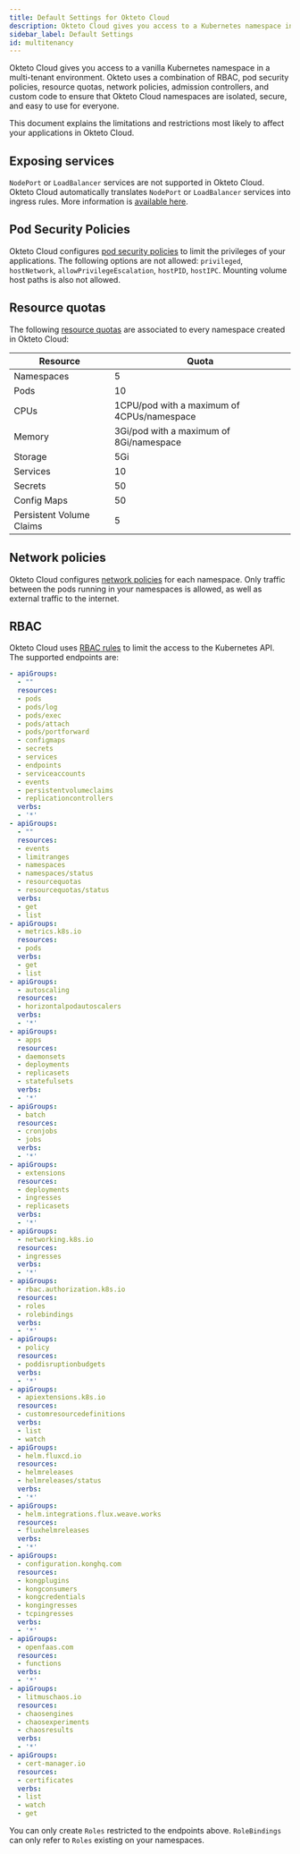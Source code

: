 ```yaml
---
title: Default Settings for Okteto Cloud
description: Okteto Cloud gives you access to a Kubernetes namespace in a multi-tenant environment
sidebar_label: Default Settings
id: multitenancy
---
```


Okteto Cloud gives you access to a vanilla Kubernetes namespace in a multi-tenant environment. Okteto uses a combination of RBAC, pod security policies, resource quotas, network policies, admission controllers, and custom code to ensure that Okteto Cloud namespaces are isolated, secure, and easy to use for everyone.

This document explains the limitations and restrictions most likely to affect your applications in Okteto Cloud.

## Exposing services

`NodePort` or `LoadBalancer` services are not supported in Okteto Cloud. Okteto Cloud automatically translates `NodePort` or `LoadBalancer` services into ingress rules. More information is [available here](/docs/cloud/ssl/).

## Pod Security Policies

Okteto Cloud configures [pod security policies](https://kubernetes.io/docs/concepts/policy/pod-security-policy/) to limit the privileges of your applications. The following options are not allowed: `privileged`, `hostNetwork`, `allowPrivilegeEscalation`, `hostPID`, `hostIPC`. Mounting volume host paths is also not allowed.

## Resource quotas

The following [resource quotas](https://kubernetes.io/docs/concepts/policy/resource-quotas/) are associated to every namespace created in Okteto Cloud:


| Resource  | Quota  |
|---|---|
| Namespaces  |  5 |
| Pods  |  10 |
| CPUs   | 1CPU/pod with a maximum of 4CPUs/namespace  |
| Memory   | 3Gi/pod with a maximum of 8Gi/namespace |
| Storage  | 5Gi  |
| Services  | 10  |
| Secrets  | 50  |
| Config Maps  | 50  |
| Persistent Volume Claims  | 5  |

## Network policies

Okteto Cloud configures [network policies](https://kubernetes.io/docs/concepts/services-networking/network-policies/) for each namespace. Only traffic between the pods running in your namespaces is allowed, as well as external traffic to the internet.

## RBAC

Okteto Cloud uses [RBAC rules](https://kubernetes.io/docs/reference/access-authn-authz/rbac/) to limit the access to the Kubernetes API. The supported endpoints are:

```yaml
- apiGroups:
  - ""
  resources:
  - pods
  - pods/log
  - pods/exec
  - pods/attach
  - pods/portforward
  - configmaps
  - secrets
  - services
  - endpoints
  - serviceaccounts
  - events
  - persistentvolumeclaims
  - replicationcontrollers
  verbs:
  - '*'
- apiGroups:
  - ""
  resources:
  - events
  - limitranges
  - namespaces
  - namespaces/status
  - resourcequotas
  - resourcequotas/status
  verbs:
  - get
  - list
- apiGroups:
  - metrics.k8s.io
  resources:
  - pods
  verbs:
  - get
  - list
- apiGroups:
  - autoscaling
  resources:
  - horizontalpodautoscalers
  verbs:
  - '*'
- apiGroups:
  - apps
  resources:
  - daemonsets
  - deployments
  - replicasets
  - statefulsets
  verbs:
  - '*'
- apiGroups:
  - batch
  resources:
  - cronjobs
  - jobs
  verbs:
  - '*'
- apiGroups:
  - extensions
  resources:
  - deployments
  - ingresses
  - replicasets
  verbs:
  - '*'
- apiGroups:
  - networking.k8s.io
  resources:
  - ingresses
  verbs:
  - '*'
- apiGroups:
  - rbac.authorization.k8s.io
  resources:
  - roles
  - rolebindings
  verbs:
  - '*'
- apiGroups:
  - policy
  resources:
  - poddisruptionbudgets
  verbs:
  - '*'
- apiGroups:
  - apiextensions.k8s.io
  resources:
  - customresourcedefinitions
  verbs:
  - list
  - watch
- apiGroups:
  - helm.fluxcd.io
  resources:
  - helmreleases
  - helmreleases/status
  verbs:
  - '*'
- apiGroups:
  - helm.integrations.flux.weave.works
  resources:
  - fluxhelmreleases
  verbs:
  - '*'
- apiGroups:
  - configuration.konghq.com
  resources:
  - kongplugins
  - kongconsumers
  - kongcredentials
  - kongingresses
  - tcpingresses
  verbs:
  - '*'
- apiGroups:
  - openfaas.com
  resources:
  - functions
  verbs:
  - '*'
- apiGroups:
  - litmuschaos.io
  resources:
  - chaosengines
  - chaosexperiments
  - chaosresults
  verbs:
  - '*'
- apiGroups:
  - cert-manager.io
  resources:
  - certificates
  verbs:
  - list
  - watch
  - get
```

You can only create `Roles` restricted to the endpoints above. `RoleBindings` can only refer to `Roles` existing on your namespaces.